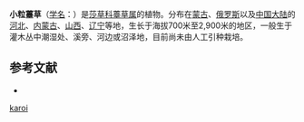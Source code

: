 {{Speciesbox
| name = 小粒薹草
| status = 
| status_system = 
| image =
| genus = Carex
| species = karoi
| authority = (Freyn) Freyn
}}

'''小粒薹草'''（[[学名|学名]]：{{lang|la|''Carex karoi''}}）是[[莎草科|莎草科]][[薹草属|薹草属]]的植物。分布在[[蒙古|蒙古]]、[[俄罗斯|俄罗斯]]以及[[中国大陆|中国大陆]]的[[河北|河北]]、[[内蒙古|内蒙古]]、[[山西|山西]]、[[辽宁|辽宁]]等地，生长于海拔700米至2,900米的地区，一般生于灌木丛中潮湿处、溪旁、河边或沼泽地，目前尚未由人工引种栽培。

== 参考文献 ==
<div class="references-small">
* {{cite web| url =http://www.bioinfo.cn/db05/KmzwSpecies.php?action=view&id=6511| title =小粒薹草| work =《中国高等植物数据库全库》| publisher =中国科学院微生物研究所| author =昆明植物研究所| accessdate =2009-02-24| deadurl =yes| archiveurl =https://web.archive.org/web/20160305073046/http://www.bioinfo.cn/db05/KmzwSpecies.php?action=view&id=6511| archivedate =2016-03-05}}
</div>
{{Taxonbar|from=Q10959965}}

{{DEFAULTSORT:Carex karoi}}
[[Category:薹草属|karoi]]


{{Carex-stub}}